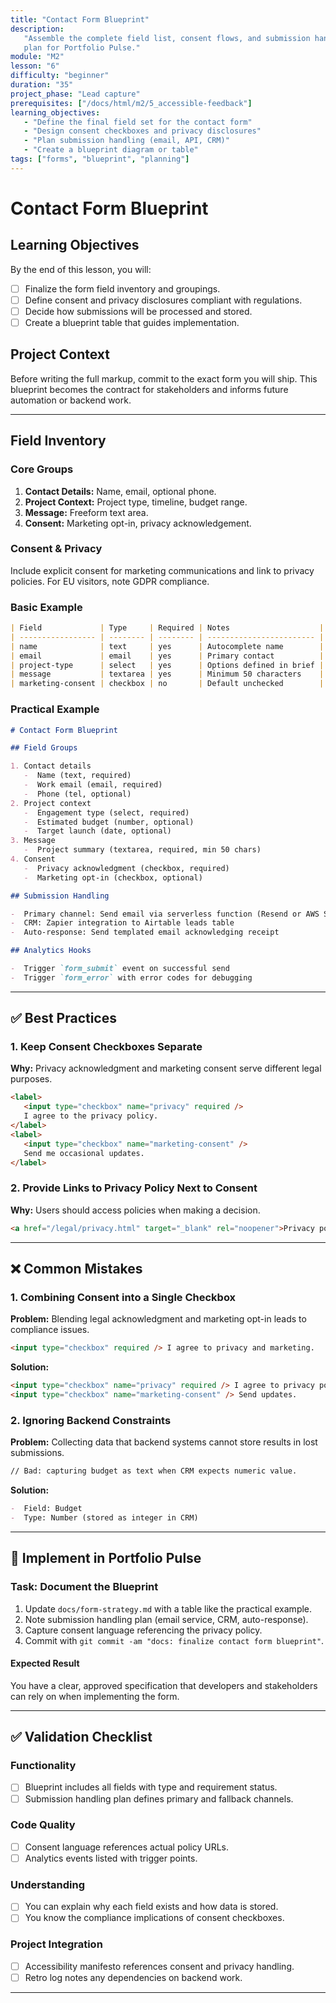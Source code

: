 ```yaml
---
title: "Contact Form Blueprint"
description:
   "Assemble the complete field list, consent flows, and submission handling
   plan for Portfolio Pulse."
module: "M2"
lesson: "6"
difficulty: "beginner"
duration: "35"
project_phase: "Lead capture"
prerequisites: ["/docs/html/m2/5_accessible-feedback"]
learning_objectives:
   - "Define the final field set for the contact form"
   - "Design consent checkboxes and privacy disclosures"
   - "Plan submission handling (email, API, CRM)"
   - "Create a blueprint diagram or table"
tags: ["forms", "blueprint", "planning"]
---
```


# Contact Form Blueprint

## Learning Objectives

By the end of this lesson, you will:

-  [ ] Finalize the form field inventory and groupings.
-  [ ] Define consent and privacy disclosures compliant with regulations.
-  [ ] Decide how submissions will be processed and stored.
-  [ ] Create a blueprint table that guides implementation.

## Project Context

Before writing the full markup, commit to the exact form you will ship. This
blueprint becomes the contract for stakeholders and informs future automation or
backend work.

---

## Field Inventory

### Core Groups

1. **Contact Details:** Name, email, optional phone.
2. **Project Context:** Project type, timeline, budget range.
3. **Message:** Freeform text area.
4. **Consent:** Marketing opt-in, privacy acknowledgement.

### Consent & Privacy

Include explicit consent for marketing communications and link to privacy
policies. For EU visitors, note GDPR compliance.

### Basic Example

```md
| Field             | Type     | Required | Notes                    |
| ----------------- | -------- | -------- | ------------------------ |
| name              | text     | yes      | Autocomplete name        |
| email             | email    | yes      | Primary contact          |
| project-type      | select   | yes      | Options defined in brief |
| message           | textarea | yes      | Minimum 50 characters    |
| marketing-consent | checkbox | no       | Default unchecked        |
```

### Practical Example

```md
# Contact Form Blueprint

## Field Groups

1. Contact details
   -  Name (text, required)
   -  Work email (email, required)
   -  Phone (tel, optional)
2. Project context
   -  Engagement type (select, required)
   -  Estimated budget (number, optional)
   -  Target launch (date, optional)
3. Message
   -  Project summary (textarea, required, min 50 chars)
4. Consent
   -  Privacy acknowledgment (checkbox, required)
   -  Marketing opt-in (checkbox, optional)

## Submission Handling

-  Primary channel: Send email via serverless function (Resend or AWS SES)
-  CRM: Zapier integration to Airtable leads table
-  Auto-response: Send templated email acknowledging receipt

## Analytics Hooks

-  Trigger `form_submit` event on successful send
-  Trigger `form_error` with error codes for debugging
```

---

## ✅ Best Practices

### 1. Keep Consent Checkboxes Separate

**Why:** Privacy acknowledgment and marketing consent serve different legal
purposes.

```html
<label>
   <input type="checkbox" name="privacy" required />
   I agree to the privacy policy.
</label>
<label>
   <input type="checkbox" name="marketing-consent" />
   Send me occasional updates.
</label>
```

### 2. Provide Links to Privacy Policy Next to Consent

**Why:** Users should access policies when making a decision.

```html
<a href="/legal/privacy.html" target="_blank" rel="noopener">Privacy policy</a>
```

---

## ❌ Common Mistakes

### 1. Combining Consent into a Single Checkbox

**Problem:** Blending legal acknowledgment and marketing opt-in leads to
compliance issues.

```html
<input type="checkbox" required /> I agree to privacy and marketing.
```

**Solution:**

```html
<input type="checkbox" name="privacy" required /> I agree to privacy policy.
<input type="checkbox" name="marketing-consent" /> Send updates.
```

### 2. Ignoring Backend Constraints

**Problem:** Collecting data that backend systems cannot store results in lost
submissions.

```md
// Bad: capturing budget as text when CRM expects numeric value.
```

**Solution:**

```md
-  Field: Budget
-  Type: Number (stored as integer in CRM)
```

---

## 🔨 Implement in Portfolio Pulse

### Task: Document the Blueprint

1. Update `docs/form-strategy.md` with a table like the practical example.
2. Note submission handling plan (email service, CRM, auto-response).
3. Capture consent language referencing the privacy policy.
4. Commit with `git commit -am "docs: finalize contact form blueprint"`.

#### Expected Result

You have a clear, approved specification that developers and stakeholders can
rely on when implementing the form.

---

## ✅ Validation Checklist

### Functionality

-  [ ] Blueprint includes all fields with type and requirement status.
-  [ ] Submission handling plan defines primary and fallback channels.

### Code Quality

-  [ ] Consent language references actual policy URLs.
-  [ ] Analytics events listed with trigger points.

### Understanding

-  [ ] You can explain why each field exists and how data is stored.
-  [ ] You know the compliance implications of consent checkboxes.

### Project Integration

-  [ ] Accessibility manifesto references consent and privacy handling.
-  [ ] Retro log notes any dependencies on backend work.

---
